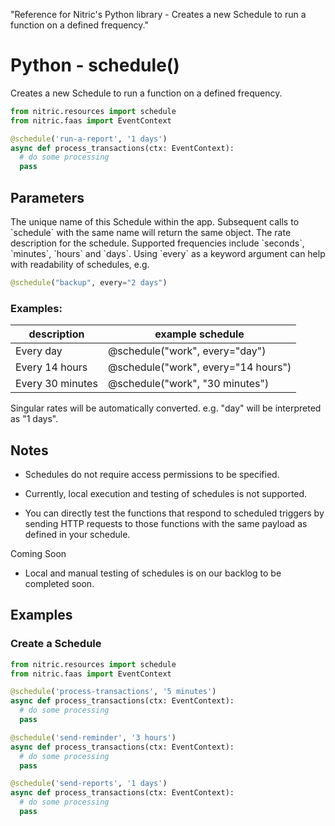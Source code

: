   "Reference for Nitric's Python library - Creates a new Schedule to run a function on a defined frequency."

# Python - schedule()

Creates a new Schedule to run a function on a defined frequency.

```python
from nitric.resources import schedule
from nitric.faas import EventContext

@schedule('run-a-report', '1 days')
async def process_transactions(ctx: EventContext):
  # do some processing
  pass
```

## Parameters

<Properties>
  <Property name="description" required type="string">
    The unique name of this Schedule within the app. Subsequent calls to `schedule` with the same name will return the same object.
  </Property>
  <Property name="every" required type="string">
    The rate description for the schedule. Supported frequencies include `seconds`, `minutes`, `hours` and `days`.
    Using `every` as a keyword argument can help with readability of schedules, e.g.

```python
@schedule("backup", every="2 days")
```

  </Property>
</Properties>

### Examples:

| description      | example schedule                    |
| ---------------- | ----------------------------------- |
| Every day        | @schedule("work", every="day")      |
| Every 14 hours   | @schedule("work", every="14 hours") |
| Every 30 minutes | @schedule("work", "30 minutes")     |

<Note>
  Singular rates will be automatically converted. e.g. "day" will be interpreted
  as "1 days".
</Note>

## Notes

- Schedules do not require access permissions to be specified.

- Currently, local execution and testing of schedules is not supported.

- You can directly test the functions that respond to scheduled triggers by sending HTTP requests to those functions with the same payload as defined in your schedule.

<Note>Coming Soon</Note>

- Local and manual testing of schedules is on our backlog to be completed soon.

## Examples

### Create a Schedule

```python
from nitric.resources import schedule
from nitric.faas import EventContext

@schedule('process-transactions', '5 minutes')
async def process_transactions(ctx: EventContext):
  # do some processing
  pass

@schedule('send-reminder', '3 hours')
async def process_transactions(ctx: EventContext):
  # do some processing
  pass

@schedule('send-reports', '1 days')
async def process_transactions(ctx: EventContext):
  # do some processing
  pass
```
